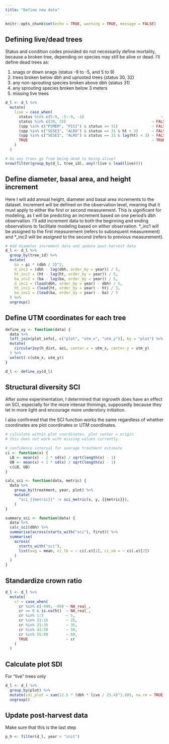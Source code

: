 ```yaml
---
title: "Define new data"
---
```


```r
knitr::opts_chunk$set(echo = TRUE, warning = TRUE, message = FALSE)
```

## Defining live/dead trees

Status and condition codes provided do not necessarily define mortality, because a broken tree, depending on species may still be alive or dead. I'll define dead trees as:

1. snags or down snags (status -9 to -5, and 5 to 9)
2. trees broken below dbh and uprooted trees (status 30, 32)
3. any non-sprouting species broken above dbh (status 31)
4. any sprouting species broken below 3 meters
5. missing live trees


```r

d_l <- d_l %>%
  mutate(
    live = case_when(
      status %in% c(5:9, -5:-9, -1)                                  ~ FALSE,
      status %in% c(30, 32)                                      ~ FALSE,
      (spp %in% c("PSMEM", "PISI") & status == 31)               ~ FALSE,
      (spp %in% c("SESE3", "ALRU") & status == 31 & ht < 3)      ~ FALSE,
      (spp %in% c("SESE3", "ALRU") & status == 31 & lag(ht) < 3) ~ FALSE,
      TRUE                                                       ~ TRUE
    )
  )

# Do any trees go from being dead to being alive?
nrow(filter(group_by(d_l, tree_id), any(!live & lead(live))))

```

## Define diameter, basal area, and height increment

Here I will add annual height, diameter and basal area increments to the dataset. Increment will be defined on the observation level, meaning that it must apply to either the first or second measurement. This is significant for modeling, as I will be predicting an increment based on one period's dbh observation. I'll add increment data to both the beginning and ending observations to facilitate modeling based on either observation. *_inc1 will be assigned to the first measurement (refers to subsequent measurement) and *_inc2 will be assigned to the second (refers to previous measurement).

```r
# Add diameter increment data and update post-harvest data
d_l <- d_l %>%
  group_by(tree_id) %>%
  mutate(
    ba = pi * (dbh / 2)^2,
    d_inc2 = (dbh - lag(dbh, order_by = year)) / 5,
    ht_inc2 = (ht - lag(ht, order_by = year)) / 5,
    ba_inc2 = (ba - lag(ba, order_by = year)) / 5,
    d_inc1 = (lead(dbh, order_by = year) - dbh) / 5,
    ht_inc1 = (lead(ht, order_by = year) - ht) / 5,
    ba_inc1 = (lead(ba, order_by = year) - ba) / 5
  ) %>%
  ungroup()
```


## Define UTM coordinates for each tree

```r

define_xy <- function(data) {
  data %>%
  left_join(plot_info[, c("plot", "utm_x", "utm_y")], by = "plot") %>%
  mutate(
    circular2xy(h_dist, azi, center.x = utm_x, center.y = utm_y)
  ) %>%
  select(-c(utm_x, utm_y))
}

d_l <- define_xy(d_l)

```

## Structural diversity SCI

After some experimentation, I determined that ingrowth does have an effect on SCI, especially for the more intense thinnings, supposedly because they let in more light and encourage more understory initiation. 

I also confirmed that the SCI function works the same regardless of whether coordinates are plot coordinates or UTM coordinates.

```r
# calculate within plot coordinates, plot center = origin
# this does not work with missing values currently.

# confidence interval for average treatment estimate
ci <- function(x) {
  LB <- mean(x) - 2 * sd(x) / sqrt(length(x) - 1)
  UB <- mean(x) + 2 * sd(x) / sqrt(length(x) - 1)
  c(LB, UB)
}

calc_sci <- function(data, metric) {
  data %>%
    group_by(treatment, year, plot) %>%
    mutate(
      "sci_{{metric}}" := sci_metric(x, y, {{metric}}),
    )
}

summary_sci <- function(data) {
  data %>%
  calc_sci(dbh) %>%
  summarise(across(starts_with("sci"), first)) %>%
  summarise(
    across(
      starts_with("sci"),
      list(avg = mean, ci_lb = ~ ci(.x)[1], ci_ub = ~ ci(.x)[2])
    )
  )
}
```

## Standardize crown ratio

```r
d_l <- d_l %>%
  mutate(
    cr = case_when(
      cr %in% c(-999, -99) ~ NA_real_,
      cr == 0 & is.na(ht)  ~ NA_real_,
      cr %in% 1:5          ~ 5,
      cr %in% 21:25        ~ 25,
      cr %in% 31:35        ~ 35,
      cr %in% 41:50        ~ 50,
      cr %in% 55:80        ~ 60,
      TRUE                 ~ cr
    )
  )
```

## Calculate plot SDI

For "live" trees only

```r

d_l <- d_l %>%
  group_by(plot) %>%
  mutate(sdi_plot = sum(12.5 * (dbh * live / 25.4)^1.605, na.rm = TRUE)) %>%
  ungroup()

```

## Update post-harvest data

Make sure that this is the last step

```r
p_h <- filter(d_l, year > "init")
```
